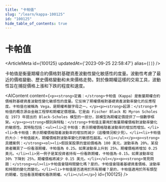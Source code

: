 ```yaml
---
title: "卡帕值"
slug: "/learn/kappa-100125"
id: "100125"
hide_table_of_contents: true
---
```



# 卡帕值

<ArticleMeta id={100125} updatedAt={'2023-09-25 22:58:47'} alias={`[]`} />
<div className='border-solid border-b border-t-0 my-4 border-[var(--ifm-color-gray-300)]' />

卡帕值是衡量期權合約價格對基礎資產波動性變化敏感性的度量。波動性考慮了最近的價格變動、歷史價格變動和未來價格走勢。對於像期權這樣的交易工具，波動性旨在捕捉價格上漲和下跌的程度和速度。

<AIContent content={`<p><strong>定義：</strong>卡帕值（Kappa）是衡量期權合約價格對基礎資產波動性變化敏感性的度量。它反映了期權價格對基礎資產波動率變化的反應程度。卡帕值也被稱為 Vega，是期權希臘字母之一。</p><p><strong>起源：</strong>卡帕值的概念源自金融工程學和期權定價理論。它是由 Fischer Black 和 Myron Scholes 在 1973 年提出的 Black-Scholes 模型的一部分，該模型為期權定價提供了一個數學框架。</p><p><strong>類別與特點：</strong>卡帕值主要用於衡量期權價格對波動率變化的敏感性。其特點包括：<ul><li>正卡帕值：表示期權價格隨着波動率的增加而增加。</li><li>負卡帕值：表示期權價格隨着波動率的增加而減少（這種情況較少見）。</li><li>卡帕值的大小：卡帕值越大，期權價格對波動率變化的敏感性越高。</li></ul></p><p><strong>具體案例：</strong><ol><li>假設某股票的當前價格為 100 美元，波動率為 20%，某投資者購買了一份看漲期權，卡帕值為 0.25。如果波動率上升到 25%，期權價格將增加 0.25 美元。</li><li>另一例子是某投資者持有一份看跌期權，卡帕值為-0.15。如果波動率從 30% 下降到 25%，期權價格將減少 0.15 美元。</li></ol></p><p><strong>常見問題：</strong><ul><li>卡帕值會隨時間變化嗎？是的，卡帕值會隨着基礎資產價格、波動率和時間的變化而變化。</li><li>卡帕值是否適用於所有期權？是的，卡帕值適用於所有類型的期權，包括看漲期權和看跌期權。</li></ul></p>`} id={100125} />
